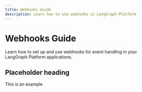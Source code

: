 ```yaml
---
title: Webhooks Guide
description: Learn how to use webhooks in LangGraph Platform
---
```


# Webhooks Guide

Learn how to set up and use webhooks for event handling in your LangGraph Platform applications. 

## Placeholder heading

This is an example